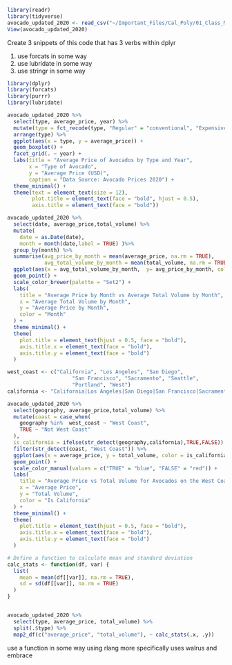 

```r
library(readr)
library(tidyverse)
avocado_updated_2020 <- read_csv("~/Important_Files/Cal_Poly/01_Class_Material/STAT_331/lab-assignments-key/lab4/avocado-updated-2020.csv")
View(avocado_updated_2020)
```


Create 3 snippets of this code that has 3 verbs within dplyr

1. use forcats in some way
2. use lubridate in some way
3. use stringr in some way


```r
library(dplyr)
library(forcats)
library(purrr)
library(lubridate)
```


```r
avocado_updated_2020 %>%
  select(type, average_price, year) %>%
  mutate(type = fct_recode(type, "Regular" = "conventional", "Expensive" = "organic")) %>%
  arrange(type) %>%
  ggplot(aes(x = type, y = average_price)) +
  geom_boxplot() +
  facet_grid(. ~ year) +
  labs(title = "Average Price of Avocados by Type and Year",
       x = "Type of Avocado",
       y = "Average Price (USD)",
       caption = "Data Source: Avocado Prices 2020") +
  theme_minimal() +
  theme(text = element_text(size = 12),
        plot.title = element_text(face = "bold", hjust = 0.5),
        axis.title = element_text(face = "bold"))
```



```r
avocado_updated_2020 %>%
  select(date, average_price,total_volume) %>%
  mutate(
    date = as.Date(date),
    month = month(date,label = TRUE) )%>%
  group_by(month) %>%
  summarise(avg_price_by_month = mean(average_price, na.rm = TRUE),
            avg_total_volume_by_month = mean(total_volume, na.rm = TRUE)) %>% 
  ggplot(aes(x = avg_total_volume_by_month,  y= avg_price_by_month, color = month)) +
  geom_point() +
  scale_color_brewer(palette = "Set2") +
  labs(
    title = "Average Price by Month vs Average Total Volume by Month",
    x = "Average Total Volume by Month",
    y = "Average Price by Month",
    color = "Month"
  ) +
  theme_minimal() +
  theme(
    plot.title = element_text(hjust = 0.5, face = "bold"),
    axis.title.x = element_text(face = "bold"),
    axis.title.y = element_text(face = "bold")
  )
```





```r

west_coast <- c("California", "Los Angeles", "San Diego", 
                     "San Francisco", "Sacramento", "Seattle",
                     "Portland", "West")
california <- "California|Los Angeles|San Diego|San Francisco|Sacramento"

avocado_updated_2020 %>%
  select(geography, average_price,total_volume) %>%
  mutate(coast = case_when(
    geography %in%  west_coast ~ "West Coast",
    TRUE ~ "Not West Coast"
  ),
  is_california = ifelse(str_detect(geography,california),TRUE,FALSE)) %>% 
  filter(str_detect(coast, "West Coast")) %>%
  ggplot(aes(x = average_price, y = total_volume, color = is_california)) + 
  geom_point() +
  scale_color_manual(values = c("TRUE" = "blue", "FALSE" = "red")) +
  labs(
    title = "Average Price vs Total Volume for Avocados on the West Coast",
    x = "Average Price",
    y = "Total Volume",
    color = "Is California"
  ) +
  theme_minimal() +
  theme(
    plot.title = element_text(hjust = 0.5, face = "bold"),
    axis.title.x = element_text(face = "bold"),
    axis.title.y = element_text(face = "bold")
  )
```




```r
# Define a function to calculate mean and standard deviation
calc_stats <- function(df, var) {
  list(
    mean = mean(df[[var]], na.rm = TRUE),
    sd = sd(df[[var]], na.rm = TRUE)
  )
}


avocado_updated_2020 %>%
  select(type, average_price, total_volume) %>%
  split(.$type) %>%
  map2_df(c("average_price", "total_volume"), ~ calc_stats(.x, .y))
```


use a function in some way using rlang more specifically uses walrus and embrace